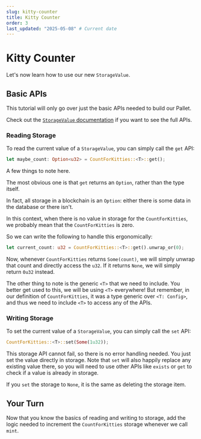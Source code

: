 ```yaml
---
slug: kitty-counter
title: Kitty Counter
order: 3
last_updated: "2025-05-08" # Current date
---
```


# Kitty Counter

Let's now learn how to use our new `StorageValue`.

## Basic APIs

This tutorial will only go over just the basic APIs needed to build our Pallet.

Check out the [`StorageValue` documentation](https://docs.rs/frame-support/38.0.0/frame_support/storage/types/struct.StorageValue.html) if you want to see the full APIs.

### Reading Storage

To read the current value of a `StorageValue`, you can simply call the `get` API:

```rust
let maybe_count: Option<u32> = CountForKitties::<T>::get();
```

A few things to note here.

The most obvious one is that `get` returns an `Option`, rather than the type itself.

In fact, all storage in a blockchain is an `Option`: either there is some data in the database or there isn't.

In this context, when there is no value in storage for the `CountForKitties`, we probably mean that the `CountForKitties` is zero.

So we can write the following to handle this ergonomically:

```rust
let current_count: u32 = CountForKitties::<T>::get().unwrap_or(0);
```

Now, whenever `CountForKitties` returns `Some(count)`, we will simply unwrap that count and directly access the `u32`. If it returns `None`, we will simply return `0u32` instead.

The other thing to note is the generic `<T>` that we need to include. You better get used to this, we will be using `<T>` everywhere! But remember, in our definition of `CountForKitties`, it was a type generic over `<T: Config>`, and thus we need to include `<T>` to access any of the APIs.

### Writing Storage

To set the current value of a `StorageValue`, you can simply call the `set` API:

```rust
CountForKitties::<T>::set(Some(1u32));
```

This storage API cannot fail, so there is no error handling needed. You just set the value directly in storage. Note that `set` will also happily replace any existing value there, so you will need to use other APIs like `exists` or `get` to check if a value is already in storage.

If you `set` the storage to `None`, it is the same as deleting the storage item.

## Your Turn

Now that you know the basics of reading and writing to storage, add the logic needed to increment the `CountForKitties` storage whenever we call `mint`.
